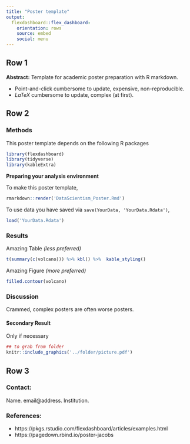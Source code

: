 ```yaml
---
title: "Poster template"
output:
  flexdashboard::flex_dashboard:
    orientation: rows
    source: embed
    social: menu
---
```





## Row 1 {data-height=15}
 **Abstract:** 
Template for academic poster preparation with R markdown.

* Point-and-click cumbersome to update, expensive, non-reproducible. 
* $LaTeX$ cumbersome to update, complex (at first).





## Row 2 {data-height=80}

### **Methods**

This poster template depends on the following R packages

```r
library(flexdashboard)
library(tidyverse)
library(kableExtra)
```


**Preparing your analysis environment**

To make this poster template,
```r
rmarkdown::render('DataScientism_Poster.Rmd')
```

To use data you have saved via `save(YourData, 'YourData.Rdata')`, 
```r
load('YourData.Rdata')
```


### **Results**

Amazing Table *(less preferred)*

```r
t(summary(c(volcano))) %>% kbl() %>%  kable_styling()
```


Amazing Figure *(more preferred)*

```r
filled.contour(volcano)
```




### **Discussion**


Crammed, complex posters are often worse posters.



#### Secondary Result
Only if necessary

```r
## to grab from folder
knitr::include_graphics('../folder/picture.pdf')
```




## Row 3 {data-height=5, .small}

### **Contact:**
Name. email@address. Institution.
  

### **References:**

* https://pkgs.rstudio.com/flexdashboard/articles/examples.html
* https://pagedown.rbind.io/poster-jacobs


<!-- ## COMPILE FROM CLI
    Rscript -e "rmarkdown::render('DataScientism_Poster.Rmd')"
    pandoc DataScientism_Poster.html -t latex -o DataScientism_Poster.pdf
    Rscript -e "pagedown::chrome_print('DataScientism_Poster.html')"
--->    


